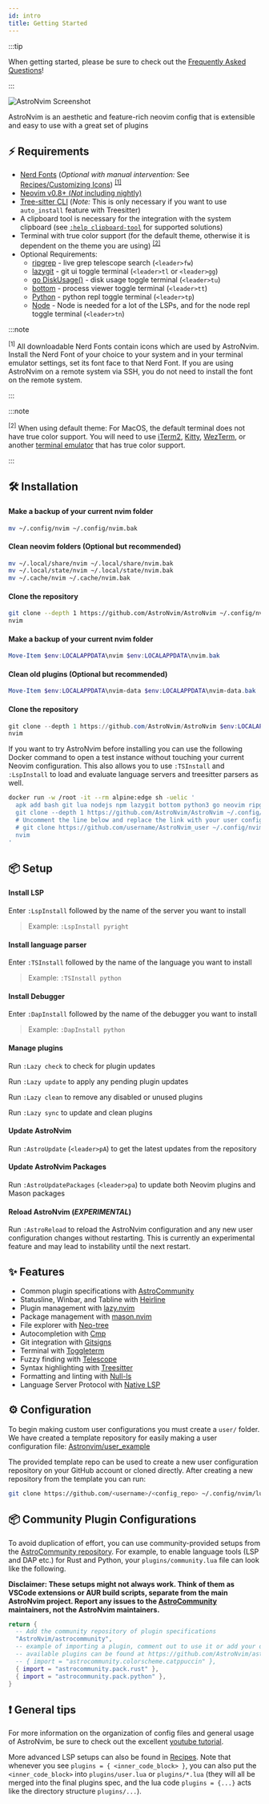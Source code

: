 ```yaml
---
id: intro
title: Getting Started
---
```



:::tip

When getting started, please be sure to check out the
[Frequently Asked Questions](/faq)!

:::


![AstroNvim Screenshot](../../assets/themes/overview.png)

AstroNvim is an aesthetic and feature-rich neovim config that is extensible and easy to use with a great set of plugins

## ⚡ Requirements

- [Nerd Fonts](https://www.nerdfonts.com/font-downloads) (_Optional with manual intervention:_ See [Recipes/Customizing Icons](Recipes/icons#disable-icons)) <sup>[[1]](#1)</sup>
- [Neovim v0.8+ (_Not_ including nightly)](https://github.com/neovim/neovim/releases/tag/stable)
- [Tree-sitter CLI](https://github.com/tree-sitter/tree-sitter/blob/master/cli/README.md) (_Note:_ This is only necessary if you want to use `auto_install` feature with Treesitter)
- A clipboard tool is necessary for the integration with the system clipboard (see [`:help clipboard-tool`](https://neovim.io/doc/user/provider.html#clipboard-tool) for supported solutions)
- Terminal with true color support (for the default theme, otherwise it is dependent on the theme you are using) <sup>[[2]](#2)</sup>
- Optional Requirements:
  - [ripgrep](https://github.com/BurntSushi/ripgrep) - live grep telescope search (`<leader>fw`)
  - [lazygit](https://github.com/jesseduffield/lazygit) - git ui toggle terminal (`<leader>tl` or `<leader>gg`)
  - [go DiskUsage()](https://github.com/dundee/gdu) - disk usage toggle terminal (`<leader>tu`)
  - [bottom](https://github.com/ClementTsang/bottom) - process viewer toggle terminal (`<leader>tt`)
  - [Python](https://www.python.org/) - python repl toggle terminal (`<leader>tp`)
  - [Node](https://nodejs.org/en/) - Node is needed for a lot of the LSPs, and for the node repl toggle terminal (`<leader>tn`)


:::note

<sup id="1">[1]</sup> All downloadable Nerd Fonts contain icons which are used by AstroNvim. Install the Nerd Font of your choice to your system and in your terminal emulator settings, set its font face to that Nerd Font. If you are using AstroNvim on a remote system via SSH, you do not need to install the font on the remote system.

:::

:::note

<sup id="2">[2]</sup> When using default theme: For MacOS, the default terminal does not have true color support. You will need to use <a href="https://iterm2.com/">iTerm2</a>, <a href="https://sw.kovidgoyal.net/kitty/">Kitty</a>, <a href="https://wezfurlong.org/wezterm/">WezTerm</a>, or another <a href="https://github.com/termstandard/colors">terminal emulator</a> that has true color support.

:::

## 🛠️ Installation

<Tabs>

<TabItem value="nix" label="Linux/Mac OS (Unix)" default>

#### Make a backup of your current nvim folder

```sh
mv ~/.config/nvim ~/.config/nvim.bak
```

#### Clean neovim folders (Optional but recommended)

```sh
mv ~/.local/share/nvim ~/.local/share/nvim.bak
mv ~/.local/state/nvim ~/.local/state/nvim.bak
mv ~/.cache/nvim ~/.cache/nvim.bak
```

#### Clone the repository

```sh
git clone --depth 1 https://github.com/AstroNvim/AstroNvim ~/.config/nvim
nvim
```

</TabItem>

<TabItem value="windoze" label="Windows (PowerShell)" default>

#### Make a backup of your current nvim folder

```powershell
Move-Item $env:LOCALAPPDATA\nvim $env:LOCALAPPDATA\nvim.bak
```

#### Clean old plugins (Optional but recommended)

```powershell
Move-Item $env:LOCALAPPDATA\nvim-data $env:LOCALAPPDATA\nvim-data.bak
```

#### Clone the repository

```powershell
git clone --depth 1 https://github.com/AstroNvim/AstroNvim $env:LOCALAPPDATA\nvim
nvim
```

</TabItem>

<TabItem value="docker" label="Docker" default>

If you want to try AstroNvim before installing you can use the following Docker command to open a test instance without touching your current Neovim configuration. This also allows you to use `:TSInstall` and `:LspInstall` to load and evaluate language servers and treesitter parsers as well.

```sh
docker run -w /root -it --rm alpine:edge sh -uelic '
  apk add bash git lua nodejs npm lazygit bottom python3 go neovim ripgrep alpine-sdk --update
  git clone --depth 1 https://github.com/AstroNvim/AstroNvim ~/.config/nvim
  # Uncomment the line below and replace the link with your user config repo to load a user config
  # git clone https://github.com/username/AstroNvim_user ~/.config/nvim/lua/user
  nvim
'
```

</TabItem>

</Tabs>

## 📦 Setup

#### Install LSP

Enter `:LspInstall` followed by the name of the server you want to install

> Example: `:LspInstall pyright`

#### Install language parser

Enter `:TSInstall` followed by the name of the language you want to install

> Example: `:TSInstall python`

#### Install Debugger

Enter `:DapInstall` followed by the name of the debugger you want to install

> Example: `:DapInstall python`

#### Manage plugins

Run `:Lazy check` to check for plugin updates

Run `:Lazy update` to apply any pending plugin updates

Run `:Lazy clean` to remove any disabled or unused plugins

Run `:Lazy sync` to update and clean plugins

#### Update AstroNvim

Run `:AstroUpdate` (`<leader>pA`) to get the latest updates from the repository

#### Update AstroNvim Packages

Run `:AstroUpdatePackages` (`<leader>pa`) to update both Neovim plugins and Mason packages

#### Reload AstroNvim (_EXPERIMENTAL_)

Run `:AstroReload` to reload the AstroNvim configuration and any new user configuration changes without restarting. This is currently an experimental feature and may lead to instability until the next restart.

## ✨ Features

- Common plugin specifications with [AstroCommunity](https://github.com/AstroNvim/astrocommunity)
- Statusline, Winbar, and Tabline with [Heirline](https://github.com/rebelot/heirline.nvim)
- Plugin management with [lazy.nvim](https://github.com/folke/lazy.nvim)
- Package management with [mason.nvim](https://github.com/williamboman/mason.nvim)
- File explorer with [Neo-tree](https://github.com/nvim-neo-tree/neo-tree.nvim)
- Autocompletion with [Cmp](https://github.com/hrsh7th/nvim-cmp)
- Git integration with [Gitsigns](https://github.com/lewis6991/gitsigns.nvim)
- Terminal with [Toggleterm](https://github.com/akinsho/toggleterm.nvim)
- Fuzzy finding with [Telescope](https://github.com/nvim-telescope/telescope.nvim)
- Syntax highlighting with [Treesitter](https://github.com/nvim-treesitter/nvim-treesitter)
- Formatting and linting with [Null-ls](https://github.com/jose-elias-alvarez/null-ls.nvim)
- Language Server Protocol with [Native LSP](https://github.com/neovim/nvim-lspconfig)

## ⚙️ Configuration

To begin making custom user configurations you must create a `user/` folder. We have created a template repository for easily making a user configuration file: [Astronvim/user_example](https://github.com/AstroNvim/user_example)

The provided template repo can be used to create a new user configuration repository on your GitHub account or cloned directly. After creating a new repository from the template you can run:

```sh
git clone https://github.com/<username>/<config_repo> ~/.config/nvim/lua/user
```

## 📦 Community Plugin Configurations

To avoid duplication of effort, you can use community-provided setups from the [AstroCommunity repository](https://github.com/AstroNvim/astrocommunity). For example, to enable language tools (LSP and DAP etc.) for Rust and Python, your `plugins/community.lua` file can look like the following.

**Disclaimer: These setups might not always work. Think of them as VSCode extensions or AUR build scripts, separate from the main AstroNvim project. Report any issues to the [AstroCommunity](https://github.com/AstroNvim/astrocommunity) maintainers, not the AstroNvim maintainers.**

```lua
return {
  -- Add the community repository of plugin specifications
  "AstroNvim/astrocommunity",
  -- example of importing a plugin, comment out to use it or add your own
  -- available plugins can be found at https://github.com/AstroNvim/astrocommunity
  -- { import = "astrocommunity.colorscheme.catppuccin" },
  { import = "astrocommunity.pack.rust" },
  { import = "astrocommunity.pack.python" },
}
```

## ❗️ General tips

For more information on the organization of config files and general usage of AstroNvim, be sure to check out the excellent [youtube tutorial](https://www.youtube.com/watch?v=GEHPiZ10gOk).

More advanced LSP setups can also be found in [Recipes](recipes/advanced_lsp). Note that whenever you see `plugins = { <inner_code_block> }`, you can also put the `<inner_code_block>` into `plugins/user.lua` or `plugins/*.lua` (they will all be merged into the final plugins spec, and the lua code `plugins = {...}` acts like the directory structure `plugins/...`).
